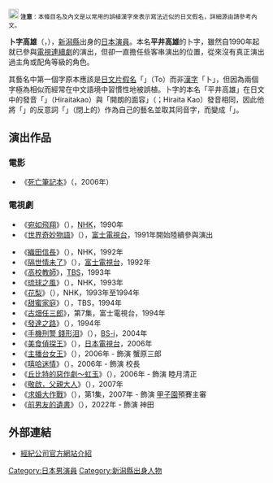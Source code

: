 <div class="notice metadata" id="disambig" style="font-size:smaller;">[[File:Nuvola_apps_important.svg|20px]] '''注意'''：本條目名及內文是以常用的誤植漢字來表示寫法近似的日文假名，詳細源由請參考內文。</div>
'''卜字高雄'''（{{jpn|j=ト字 たかお|hg=とじ たかお|rm=Toji Takao}}，{{bd|1948年|7月25日}}），[[新潟縣|新潟縣]]出身的[[日本|日本]][[演員|演員]]。本名'''平井高雄'''的卜字，雖然自1990年起就已參與[[電視連續劇|電視連續劇]]的演出，但卻一直擔任些客串演出的位置，從來沒有真正演出過主角或配角等級的角色。

其藝名中第一個字原本應該是[[日文|日文]][[片假名|片假名]]「{{lang|ja|ト}}」（To）而非[[漢字|漢字]]「卜」，但因為兩個字極為相似而經常在中文語境中習慣性地被誤植。卜字的本名「平井高雄」在日文中的發音「{{lang|ja|ひらいたかお}}」（Hiraitakao）與「開朗的面容」（{{lang|ja|開いた顔}}；Hiraita Kao）發音相同，因此他將「{{lang|ja|開いた}}」的反意詞「{{lang|ja|閉じた}}」（閉上的）作為自己的藝名並取其同音字，而變成「{{lang|ja|ト字 たかお}}」。

==演出作品==

===電影===

* 《[[死亡筆記本|死亡筆記本]]》（{{lang|ja|デスノート}}，2006年）

===電視劇===

* 《[[宛如飛翔|宛如飛翔]]》（{{lang|ja|翔ぶが如く}}），[[日本放送協會|NHK]]，1990年
* 《[[世界奇妙物語|世界奇妙物語]]》（{{lang|ja|世にも奇妙な物語}}），[[富士電視台|富士電視台]]，1991年開始陸續參與演出
<!----
** 土撥鼠（モルモット），1991年、フジテレビ)
          o 『ニュースおじさん』(主演:大竹しのぶ、1991年、フジテレビ)
          o 『ハッピーバースデイ・ツー・マイホーム』(主演:役所広司、1991年、フジテレビ)
          o 『箱の中』(主演:黒田福美、1992年、フジテレビ)
---->
* 《[[信長_KING_OF_ZIPANGU|織田信長]]》（{{lang|ja|信長 KING OF ZIPANGU}}），NHK，1992年
* 《[[隔世情未了|隔世情未了]]》（{{lang|ja|君のためにできること}}），[[富士電視台|富士電視台]]，1992年
* 《[[高校教師|高校教師]]》，[[東京廣播公司|TBS]]，1993年
* 《[[琉球之風|琉球之風]]》（{{lang|ja|琉球の風}}），NHK，1993年
* 《[[花梨_(電視劇)|花梨]]》（{{lang|ja|かりん}}），NHK，1993年至1994年
* 《[[甜蜜家庭|甜蜜家庭]]》（{{lang|ja|スウィート・ホーム}}），TBS，1994年
* 《[[古畑任三郎|古畑任三郎]]》，第7集，富士電視台，1994年
* 《[[發達之路|發達之路]]》（{{lang|ja|お金がない!}}），1994年
* 《[[手機刑警_錢形泪|手機刑警 錢形泪]]》（{{lang|ja|ケータイ刑事 銭形泪}}），[[BS-i|BS-i]]，2004年
* 《[[美食偵探王_(電視劇)|美食偵探王]]》（{{lang|ja|喰いタン}}），[[日本電視台|日本電視台]]，2006年
* 《[[主播台女王|主播台女王]]》（{{lang|ja|トップキャスター}}），2006年 - 飾演 蟹原三郎
* 《[[嘻哈迷情|嘻哈迷情]]》（{{lang|ja|チェケラッチョ in TOKYO}}），2006年 - 飾演 校長
* 《[[丘比特的惡作劇～虹玉|丘比特的惡作劇～虹玉]]》（{{lang|ja|クピドの悪戯 虹玉}}），2006年 - 飾演 睦月清正
* 《[[敬啟，父親大人|敬啟，父親大人]]》（{{lang|ja|拝啓、父上様}}），2007年
* 《[[求婚大作戰|求婚大作戰]]》（{{lang|ja|プロポーズ大作戦}}），第1集，2007年 - 飾演 [[甲子園|甲子園]]預賽主審
* 《[[前男友的遺書#電視劇|前男友的遺書]]》（{{lang|ja|元彼の遺言状}}），2022年 - 飾演 神田

==外部連結==
* [https://web.archive.org/web/20130612011514/http://www.kira-boshi.com/prof-tojitakao.html 經紀公司官方網站介紹]{{ja}}

{{希樂星}}
{{DEFAULTSORT:Toji Takao}}
[[Category:日本男演員|Category:日本男演員]]
[[Category:新潟縣出身人物|Category:新潟縣出身人物]]